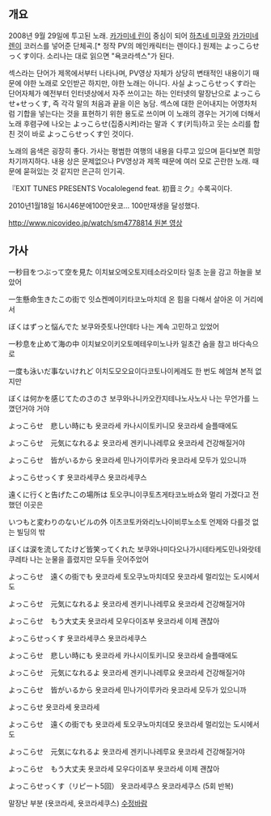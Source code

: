 == 개요 ==

2008년 9월 29일에 투고된 노래. [[카가미네 린]]이 중심이 되어 [[하츠네 미쿠]]와 [[카가미네 렌]]이 코러스를 넣어준 단체곡.[* 정작 PV의 메인캐릭터는 렌이다.] 원제는 よっこらせっくす이다. 소리나는 대로 읽으면 "욕코라섹스"가 된다.

섹스라는 단어가 제목에서부터 나타나며, PV영상 자체가 상당히 변태적인 내용이기 때문에 야한 노래로 오인받곤 하지만, 야한 노래는 아니다. 사실 よっこらせっくす라는 단어자체가 예전부터 인터넷상에서 자주 쓰이고는 하는 인터넷의 말장난으로 よっこらせ+せっくす, 즉 각각 말의 처음과 끝을 이은 농담. 섹스에 대한 은어내지는 어영차처럼 기합을 넣는다는 것을 표현하기 위한 용도로 쓰이며 이 노래의 경우는 거기에 더해서 노래 후렴구에 나오는 よっこらせ(집중시켜)라는 말과 くす(키득)하고 웃는 소리를 합친 것이 바로 よっこらせっくす인 것이다.　

노래의 음색은 굉장히 좋다. 가사는 평범한 여행의 내용을 다루고 있으며 듣다보면 희망차기까지하다. 내용 상은 문제없으나 PV영상과 제목 때문에 여러 모로 곤란한 노래. 때문에 묻혀있는 것 같지만 은근히 인기곡.

『EXIT TUNES PRESENTS Vocalolegend feat. 初音ミク』수록곡이다.

2010년1월18일 16시46분에100만욧코... 100만재생을 달성했다. 

[[http://www.nicovideo.jp/watch/sm4778814 원본 영상]]


== 가사 ==

一秒目をつぶって空を見た 
이치뵤오메오토지테소라오미타
일초 눈을 감고 하늘을 보았어

一生懸命生きたこの街で
잇쇼켄메이키타코노마치데 
온 힘을 다해서 살아온 이 거리에서

ぼくはずっと悩んでた 
보쿠와즛토나얀데타
나는 계속 고민하고 있었어


一秒息を止めて海の中 
이치뵤오이키오토메테우미노나카
일초간 숨을 참고 바다속으로

一度も泳いだ事ないけれど
이치도모오요이다코토나이케레도
한 번도 헤엄쳐 본적 없지만

ぼくは何かを感じてたのさのさ 
보쿠와나니카오칸지테나노사노사
나는 무언가를 느꼈던거야 거야

よっこらせ　悲しい時にも
욧코라세 카나시이토키니모 
욧코라세 슬플때에도

よっこらせ　元気になれるよ 
욧코라세 겐키니나레루요
욧코라세 건강해질거야

よっこらせ　皆がいるから
욧코라세 민나가이루카라
욧코라세 모두가 있으니까
 
よっこらせっくす 
욧코라세쿠스
욧코라세쿠스

遠くに行くと告げたこの場所は 
토오쿠니이쿠토츠게타코노바쇼와
멀리 가겠다고 전했던 이곳은

いつもと変わりのないビルの外
이츠코토카와리노나이비루노소토
언제와 다를것 없는 빌딩의 밖
 
ぼくは涙を流してたけど皆笑ってくれた 
보쿠와나미다오나가시테타케도민나와랏테쿠레타
나는 눈물을 흘렸지만 모두들 웃어주었어


よっこらせ　遠くの街でも 
욧코라세 토오쿠노마치데모
욧코라세 멀리있는 도시에서도

よっこらせ　元気になれるよ 
욧코라세 겐키니나레루요
욧코라세 건강해질거야

よっこらせ　もう大丈夫 
욧코라세 모우다이죠부
욧코라세 이제 괜찮아

よっこらせっくす
욧코라세쿠스 
욧코라세쿠스


よっこらせ　悲しい時にも 
욧코라세 카나시이토키니모
욧코라세 슬플때에도

よっこらせ　元気になれるよ
욧코라세 겐키니나레루요
욧코라세 건강해질거야
 
よっこらせ　皆がいるから
욧코라세 민나가이루카라
욧코라세 모두가 있으니까
 
よっこらせ 
욧코라세
욧코라세

よっこらせ　遠くの街でも 
욧코라세 토오쿠노마치데모
욧코라세 멀리있는 도시에서도

よっこらせ　元気になれるよ 
욧코라세 겐키니나레루요
욧코라세 건강해질거야

よっこらせ　もう大丈夫 
욧코라세 모우다이죠부
욧코라세 이제 괜찮아

よっこらせっくす（リピート5回） 
욧코라세쿠스
욧코라세쿠스 (5회 반복)



말장난 부분 (욧코라세, 욧코라세쿠스) [[수정바람]]
